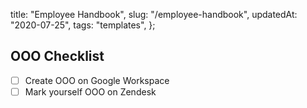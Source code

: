   title: "Employee Handbook",
  slug: "/employee-handbook",
  updatedAt: "2020-07-25",
  tags: "templates",
};

## OOO Checklist

- [ ] Create OOO on Google Workspace
- [ ] Mark yourself OOO on Zendesk
